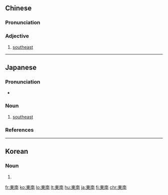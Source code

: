 {{also|东南}}
==Chinese==
{{zh-forms|s=东南}}

===Pronunciation===
{{zh-pron
|m=dōngnán
|c=dung1 naam4
|h=pfs=tûng-nàm
|mn=tang-lâm
|cat=a
}}

===Adjective===
{{zh-adj}}

# [[southeast]]

{{zh-cat|Elementary}}

----

==Japanese==
{{ja-kanjitab|とう|なん|yomi=o}}

===Pronunciation===
* {{ja-pron|とうなん|y=o|acc=0|acc_ref=NHK}}

===Noun===
{{ja-noun|とうなん}}

# [[southeast]]

===References===
<references/>

----

==Korean==
{{ko-hanjatab}}

===Noun===
{{ko-noun|rv=dongnam|hangeul=동남}}

# {{hanja form of|동남|southeast}}

[[fr:東南]]
[[ko:東南]]
[[lo:東南]]
[[lt:東南]]
[[hu:東南]]
[[ja:東南]]
[[fi:東南]]
[[chr:東南]]